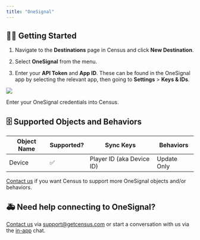 ```yaml
---
title: "OneSignal"
---
```


## 🏃‍♀️ Getting Started

1. Navigate to the **Destinations** page in Census and click **New Destination**.

2. Select **OneSignal** from the menu.

3. Enter your **API Token** and **App ID**. These can be found in the OneSignal app by selecting the relevant app, then going to **Settings** \> **Keys & IDs**.

![](/images/destinations/Screenshot%202023-01-09%20at%209.16.46%20AM.png)

Enter your OneSignal credentials into Census.

## 🗄 Supported Objects and Behaviors

| **Object Name** | **Supported?** | **Sync Keys**             | **Behaviors** |
| --------------- | -------------- | ------------------------- | ------------- |
| Device          | ✅              | Player ID (aka Device ID) | Update Only   |

[Contact us](mailto:support@getcensus.com) if you want Census to support more OneSignal objects and/or behaviors.

## 🚑 Need help connecting to OneSignal?

[Contact us](mailto:support@getcensus.com) via support@getcensus.com or start a conversation with us via the [in-app](https://app.getcensus.com) chat.
